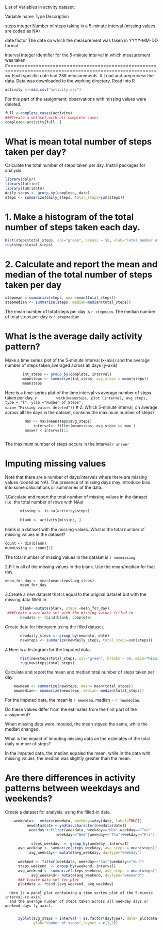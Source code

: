 

List of Variables in activity dataset:

Variable name     Type          Description   

 steps            integer       Number of steps taking in a 5-minute interval (missing values are                                                                             coded as NA)  
 
 date             factor        The date on which the measurement was taken in YYYY-MM-DD format  
 
 interval         integer       Identifier for the 5-minute interval in which measurement was taken  
#=============================================================================================================
Each specific date had 288 measurements.
# Load and preprocess the data. Data was downloaded to the working directory.  Read into R
```{r readdata, echo=TRUE}
activity <-read.csv("activity.csv")
```
For this part of the assignment, observations with missing values were deleted.
```{r completedata, echo=TRUE}
full <-complete.cases(activity)
###Create a dataset with all complete cases
complete<-activity[full, ]
```

# What is mean total number of steps taken per day?
Calculate the total number of steps taken per day.
Install packages for analysis
```{r totalsteps, echo= TRUE}
library(dplyr)
library(lattice)
library(lubridate)
daily_steps <- group_by(complete, date)
steps <- summarize(daily_steps, total_steps=sum(steps))

```


# 1. Make a histogram of the total number of steps taken each day.  
```{R histogram, echo= TRUE}
hist(steps$total_steps, col="green", breaks = 50, xlab="Total number of steps", main="Missing Values deleted")
rug(steps$total_steps)
```

# 2. Calculate and report the mean and median of the total number of steps taken per day
```{r mmtotal, echo=TRUE}
stepmean <-summarize(steps, mean=mean(total_steps))
stepmedian <- summarize(steps, median=median(total_steps))
```
The mean number of total steps per day is `r stepmean`.
The median number of total steps per day is `r stepmedian`.



# What is the average daily activity pattern?

Make a time series plot of the 5-minute interval (x-axis) and the average number of steps taken,averaged across all days (y-axis)
```{r timeseriesdata, echo=TRUE}   
        int_steps <- group_by(complete, interval)
        meansteps <- summarize(int_steps, avg_steps = mean(steps))
        meansteps
```
Here is a time-series plot of the time interval vs average number of steps taken per day.
 ```{r tsplot, echo=TRUE}
        with(meansteps, plot (interval, avg_steps, type = "l", ylab ="Number of Steps",
                              main= "Missing values deleted"))
```
# 2. Which 5-minute interval, on average across all the days in the dataset,
contains the maximum number of steps?
```{r maxinterval, echo=TRUE}
         max <- max(meansteps$avg_steps)
             interval<- filter(meansteps, avg_steps >= max )
         answer <-interval[1]
         
```
The maximum number of steps occurs in the interval `r answer`

# Imputing missing values
Note that there are a number of days/intervals where there are missing values
(coded as NA). 
   The presence of missing days may introduce bias into some calculations or summaries 
   of the data.
        
1.Calculate and report the total number of missing values in the dataset (i.e. the total number
                                                                        of rows with NAs)
```{r findmissing, echo=TRUE}
       missing <- is.na(activity$steps)
       
       blank <- activity[missing, ]
```      
blank is a dataset with the missing values.
What is the total number of missing values in the dataset?
```{r countmissing, echo=TRUE}
count <- dim(blank)
nummissing <- count[1]

```
The total number of missing values in the dataset is `r nummissing`
       
2.Fill in all of the missing values in the blank. Use the mean/median for that day.
```{r computemean, echo=TRUE}     
mean_for_day <- mean(meansteps$avg_steps)
       mean_for_day
```
3.Create a new dataset that is equal to the original dataset but with the missing data filled in.
```{r fillin, echo=TRUE}
       blank<-mutate(blank, steps =mean_for_day)
 ###Create a new data set with the missing values filled in      
       newdata <- rbind(blank, complete)
```
       
Create data for histogram using the filled dataset.
```{r histdata, echo=TRUE}
       newdaily_steps <- group_by(newdata, date)
       newsteps <- summarize(newdaily_steps, total_steps=sum(steps))
```
4.Here is a histogram for the Imputed data.
```{r plothist, echo=TRUE}
       hist(newsteps$total_steps, col="green", breaks = 50, main="Missing Values imputed")
       rug(newsteps$total_steps)
```
 Calculate and report the mean and median total number of steps taken per day. 
```{r, computem, echo=TRUE}
    newmean <- summarize(newsteps, mean= mean(total_steps))
    newmedian<- summarize(newsteps, median= median(total_steps))
```    
For the imputed data, the mean is `r newmean`.
                      median = `r newmedian`.
                      
Do these values differ from the estimates from the first part of the assignment?
                        
When missing data were imputed, the mean stayed the same, while the median changed.  

What is the impact of imputing missing data on the estimates of the total daily number of steps?
                       
In the imputed data, the median equaled the mean, while in the data with missing values, the 
median was slightly greater than the mean.

# Are there differences in activity patterns between weekdays and weekends?

Create a dataset for analysis, using the filled-in data.
```{r typedata, echo= TRUE}
    weekdata<-  mutate(newdata, weekday=wday(date, label=TRUE))
          newdata$date <-ymd(as.character(newdata$date))
           weekday <-filter(weekdata, weekday=="Mon"|weekday=="Tue"
                       |weekday=="Wed"|weekday=="Thu"|weekday=="Fri")
      
            steps_weekday  <- group_by(weekday, interval)
      avg_weekday <- summarize(steps_weekday, avg_steps = mean(steps))
           avg_weekday<- mutate(avg_weekday, daytype="weekday")
      
      weekend <- filter(weekdata, weekday=="Sat"|weekday=="Sun")
      steps_weekend  <- group_by(weekend, interval)
      avg_weekend <- summarize(steps_weekend, avg_steps = mean(steps))
            avg_weekend<- mutate(avg_weekend, daytype="weekend")
      ### Create data set for plot
      plotdata <- rbind (avg_weekend, avg_weekday)
```
      Here is a panel plot containing a time series plot of the 5-minute interval (x-axis)
      and the average number of steps taken across all weekday days or weekend days (y-axis). 
       
```{r plotdaytypes, echo=TRUE}
      
      xyplot(avg_steps ~ interval | as.factor(daytype), data= plotdata, type ="l",
             ylab="Number of steps",layout = c(1,2))
```
   
      
       
